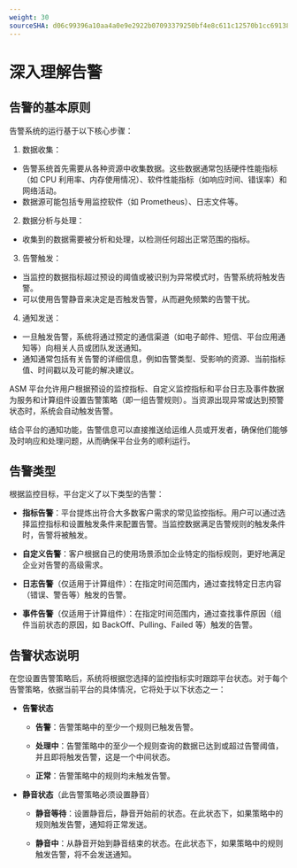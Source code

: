 ```yaml
---
weight: 30
sourceSHA: d06c99396a10aa4a0e9e2922b07093379250bf4e8c611c12570b1cc691385311
---
```


# 深入理解告警

## 告警的基本原则

告警系统的运行基于以下核心步骤：

1. 数据收集：

- 告警系统首先需要从各种资源中收集数据。这些数据通常包括硬件性能指标（如 CPU 利用率、内存使用情况）、软件性能指标（如响应时间、错误率）和网络活动。
- 数据源可能包括专用监控软件（如 Prometheus）、日志文件等。

2. 数据分析与处理：

- 收集到的数据需要被分析和处理，以检测任何超出正常范围的指标。

3. 告警触发：

- 当监控的数据指标超过预设的阈值或被识别为异常模式时，告警系统将触发告警。
- 可以使用告警静音来决定是否触发告警，从而避免频繁的告警干扰。

4. 通知发送：

- 一旦触发告警，系统将通过预定的通信渠道（如电子邮件、短信、平台应用通知等）向相关人员或团队发送通知。
- 通知通常包括有关告警的详细信息，例如告警类型、受影响的资源、当前指标值、时间戳以及可能的解决建议。

ASM 平台允许用户根据预设的监控指标、自定义监控指标和平台日志及事件数据为服务和计算组件设置告警策略（即一组告警规则）。当资源出现异常或达到预警状态时，系统会自动触发告警。

结合平台的通知功能，告警信息可以直接推送给运维人员或开发者，确保他们能够及时响应和处理问题，从而确保平台业务的顺利运行。

## 告警类型

根据监控目标，平台定义了以下类型的告警：

- **指标告警**：平台提炼出符合大多数客户需求的常见监控指标。用户可以通过选择监控指标和设置触发条件来配置告警。当监控数据满足告警规则的触发条件时，告警将被触发。

- **自定义告警**：客户根据自己的使用场景添加企业特定的指标规则，更好地满足企业对告警的高级需求。

- **日志告警**（仅适用于计算组件）：在指定时间范围内，通过查找特定日志内容（错误、警告等）触发的告警。

- **事件告警**（仅适用于计算组件）：在指定时间范围内，通过查找事件原因（组件当前状态的原因，如 BackOff、Pulling、Failed 等）触发的告警。

## 告警状态说明

在您设置告警策略后，系统将根据您选择的监控指标实时跟踪平台状态。对于每个告警策略，依据当前平台的具体情况，它将处于以下状态之一：

- **告警状态**

  - **告警**：告警策略中的至少一个规则已触发告警。

  - **处理中**：告警策略中的至少一个规则查询的数据已达到或超过告警阈值，并且即将触发告警，这是一个中间状态。

  - **正常**：告警策略中的规则均未触发告警。

- **静音状态**（此告警策略必须设置静音）

  - **静音等待**：设置静音后，静音开始前的状态。在此状态下，如果策略中的规则触发告警，通知将正常发送。

  - **静音中**：从静音开始到静音结束的状态。在此状态下，如果策略中的规则触发告警，将不会发送通知。
